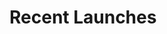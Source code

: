 
<Meta title="Recent Launches" />

<style>
  {`
    .sbdocs-toc--custom { display:none; }
  `}
</style>

# Recent Launches

<div className="grid grid-md-2 grid-ml-3 grid-gap-md">
  <div dangerouslySetInnerHTML={{ __html: NewsCard({
    title: 'Eck Institute for Global Health',
    link: 'https://globalhealth.nd.edu',
    excerpt: 'Advancing global health through research, education, and community engagement.',
    publishDate: 'October 2, 2025',
    imageUrl: `/images/recent-launches/globalhealth.webp`
  }).outerHTML }} />

  <div dangerouslySetInnerHTML={{ __html: NewsCard({
    title: 'Forum 2025',
    link: 'https://forum2025.nd.edu',
    excerpt: 'Information and registration for Forum 2025, Notre Dame\'s premier conference.',
    publishDate: 'August 26, 2025',
    imageUrl: `/images/recent-launches/forum2025.webp`
  }).outerHTML }} />

  <div dangerouslySetInnerHTML={{ __html: NewsCard({
    title: 'University of Notre Dame',
    link: 'https://www.nd.edu',
    excerpt: 'The main university website showcasing Notre Dame\'s mission, academics, and community.',
    publishDate: 'August 15, 2025',
    imageUrl: `/images/recent-launches/www.webp`
  }).outerHTML }} />

  <div dangerouslySetInnerHTML={{ __html: NewsCard({
    title: 'Emergency Information',
    link: 'https://emergency.nd.edu',
    excerpt: 'Critical emergency information and safety resources for the Notre Dame community.',
    publishDate: 'August 14, 2025',
    imageUrl: `/images/recent-launches/emergency.webp`
  }).outerHTML }} />

  <div dangerouslySetInnerHTML={{ __html: NewsCard({
    title: 'Notre Dame Search',
    link: 'https://search.nd.edu',
    excerpt: 'Comprehensive search functionality for finding people, places, and information across Notre Dame.',
    publishDate: 'August 13, 2025',
    imageUrl: `/images/recent-launches/search.webp`
  }).outerHTML }} />

  <div dangerouslySetInnerHTML={{ __html: NewsCard({
    title: 'What Would You Fight For?',
    link: 'https://fightingfor.nd.edu',
    excerpt: 'Inspiring stories of Notre Dame community members making a difference in the world.',
    publishDate: 'August 7, 2025',
    imageUrl: `/images/recent-launches/fightingfor.webp`
  }).outerHTML }} />

  <div dangerouslySetInnerHTML={{ __html: NewsCard({
    title: 'Notre Dame Careers',
    link: 'https://careers.nd.edu',
    excerpt: 'Contribute to groundbreaking research, shape young minds, and create a supportive campus.',
    publishDate: 'June 11, 2025',
    imageUrl: `/images/recent-launches/careers.webp`
  }).outerHTML }} />
</div>